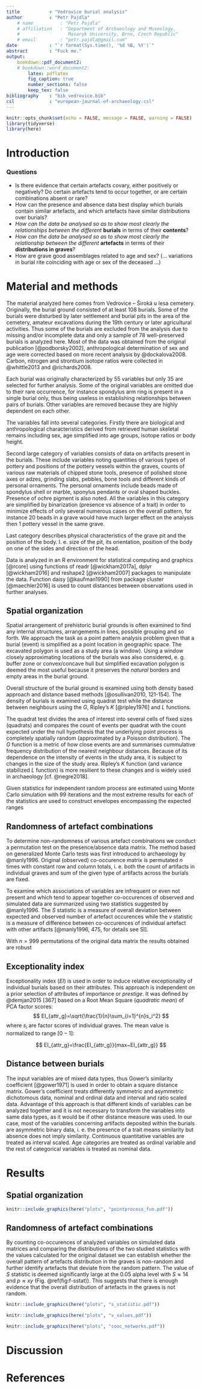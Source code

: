 ```yaml
---
title           : "Vedrovice burial analysis"
author          : "Petr Pajdla"
    # name          : "Petr Pajdla"
    # affiliation   : "Department of Archaeology and Museology,
    #                  Masaryk University, Brno, Czech Republic"
    # email         : "petr.pajdla@gmail.com"
date            : "`r format(Sys.time(), '%d %B, %Y')`"
abstract        : "Fuck me."
output:
    bookdown::pdf_document2:
    # bookdown::word_document2:
        latex: pdflatex
        fig_caption: true
        number_sections: false
        keep_tex: false
bibliography    : "bib_vedrovice.bib"
csl             : "european-journal-of-archaeology.csl"
---
```


<!-- note: length - approx. 10 - 12 pages (no bibliography, tables, figures) -->
<!-- i.e. 18 000 - 22 000 characters -->

```r
knitr::opts_chunk$set(echo = FALSE, message = FALSE, warning = FALSE)
library(tidyverse)
library(here)
```

<!-- ======================================================================= -->

# Introduction

### Questions

* Is there evidence that certain artefacts covary,
    either positively or negatively?
    Do certain artefacts tend to occur together, or are certain combinations
    absent or rare?
* How can the presence and absence data best display which burials
    contain similar artefacts,
    and which artefacts have similar distributions over burials?
* *How can the data be analysed so as to show most clearly the relationships*
    *between the different* **burials** in terms of their **contents**?
* *How can the data be analysed so as to show most clearly the relationship*
    *between the different* **artefacts** in terms of their
    **distributions in graves**?
* How are grave good assemblages related to age and sex?
(... variations in burial rite coinciding with age or sex of the deceased ...)

<!-- ======================================================================= -->

# Material and methods

The material analyzed here comes from Vedrovice – Široká u lesa cemetery.
Originally, the burial ground consisted of at least 108 burials.
Some of the burials were disturbed by later settlement and burial pits in the
area of the cemetery, amateur excavations during the 19th century or later
agricultural activities.
Thus some of the burials are excluded from the analysis due to missing and/or
incomplete data and only a sample of 78 well-preserved burials is analyzed here.
Most of the data was obtained from the original publication [@podborsky2002],
anthropological determination of sex and age were corrected based on
more recent analysis by @dockalova2008. Carbon, nitrogen and strontium isotope
ratios were collected in @whittle2013 and @richards2008.

Each burial was originally characterized by 55 variables but only 35 are
selected for further analysis.
Some of  the original variables are omitted due to their rare occurrence,
for instance spondylus arm ring is present in a single burial only,
thus being useless in establishing relationships between pairs of burials.
Other variables are removed because they are highly dependent on each other.

The variables fall into several categories.
Firstly there are biological and anthropological characteristics derived from
retrieved human skeletal remains including sex, age simplified into age groups,
isotope ratios or body height.

Second large category of variables consists of data on artifacts present in the
burials.
These include variables noting quantities of various types of pottery and
positions of the pottery vessels within the graves,
counts of various raw materials of chipped stone tools,
presence of polished stone axes or adzes, grinding slabs, pebbles,
bone tools and different kinds of personal ornaments.
The personal ornaments include beads made of spondylus shell or marble,
sponylus pendants or oval shaped buckles.
Presence of ochre pigment is also noted.
All the variables in this category are simplified by binarization (presence vs
absence of a trait) in order to minimize effects of only several numerous
cases on the overall pattern, for instance 20 beads in a grave <!-- 70 -->
would have much larger effect on the analysis then 1 pottery vessel in the same grave.

Last category describes physical characteristics of the grave pit and the
position of the body.
I. e. size of the pit, its orientation, position of the body on one of
the sides and direction of the head.

Data is analyzed in an R environment for statistical computing and graphics
[@rcore]  using functions of readr [@wickham2017a], dplyr [@wickham2016] and
reshape2 [@wickham2007] packages to manipulate the data.
Function daisy [@kaufman1990] from package cluster [@maechler2016] is used to
count distances between observations used in further analyses.
<!-- ADD METHODS AND PACKAGES USED IN R, or into SI?-->

## Spatial organization

Spatial arrangement of prehistoric burial grounds is often examined to find
any internal structures, arrangements in lines, possible grouping and so forth.
We approach the task as a point pattern analysis problem given that
a burial (event) is simplified as a point location in geographic space.
The excavated polygon is used as a study area (a window).
Using a window closely approximating locations of the burials was also considered,
e. g. buffer zone or convex/concave hull but simplified excavation polygon is
deemed the most useful because it preserves the *natural* borders and empty areas
in the burial ground.

Overall structure of the burial ground is examined using both density based approach
and distance based methods [@osullivan2010, 121-154].
The density of burials is examined using quadrat test while
the distance between neighbours using the $G$, Ripley's $K$ [@ripley1976] and $L$ functions.

The quadrat test divides the area of interest into several cells of fixed sizes
(quadrats) and compares the count of events per quadrat with the count
expected under the null hypothesis that the underlying point process
is completely spatially random (approximated by a Poisson distribution).
The $G$ function is a metric of how close events are and summarises
cummulative frequency distribution of the nearest neighbour distances.
Because of its dependence on the intensity of events in the study area, it is
subject to changes in the size of the study area.
Ripley's $K$ function (and variance stabilized $L$ function) is more resilient
to these changes and is widely used in archaeology [cf. @negre2018].

Given statistics for independent random process are estimated using Monte Carlo simulation
with 99 iterations and the most extreme results for each of the statistics
are used to construct envelopes encompassing the expected ranges




## Randomness of artefact combinations

To determine non-randomness of various artefact combinations we conduct a
permutation test on the presence/absence data matrix.
The method based on generalized Monte Carlo tests was first
introduced to archaeology by @manly1996.
Original (observed) co-occurence matrix is permutated $n$ times with constant
row and column totals, i. e. both the count of artifacts in individual graves
and sum of the given type of artifacts across the burials are fixed.

To examine which associations of variables are infrequent or even not present
and which tend to appear together co-occurences of observed and simulated data
are summarized using two statistics suggested by @manly1996.
The $S$ statistic is a measure of overall deviation between expected and observed
number of artefact occurences while
the $v$ statistic is a measure of difference between co-occurences of
individual artefact with other artifacts
[@manly1996, 475, for details see SI].

With $n = 999$ permutations of the original data matrix the results obtained
are robust

## Exceptionality index

Exceptionality index ($EI$) is used in order to induce relative exceptionality
of individual burials based on their attributes.
This approach is independent on a prior selection of attributes of importance
or *prestige*.
It was defined by @demjan2015[367] based on a Root Mean Square (*quadratic mean*) of
PCA factor scores:
$$ EI_{attr_g}=\sqrt{\frac{1}{n}\sum_{i=1}^{n}s_i^2} $$
where $s_i$ are factor scores of individual graves. The mean value is
normalized to range $[0-1]$:

$$ EI_{attr_g}=\frac{EI_{attr_g}}{max~EI_{attr_g}} $$


## Distance between burials

The input variables are of mixed data types, thus Gower's similarity
coefficient [@gower1971] is used in order to obtain a square distance matrix.
Gower's coefficient treats differently symmetric and asymmetric dichotomous
data, nominal and ordinal data and interval and ratio scaled data.
Advantage of this approach is that different kinds of variables can be analyzed
together and it is not necessary to transform the variables into same data
types, as it would be if other distance measure was used.
In our case, most of the variables concerning artifacts deposited within the
burials are asymmetric binary data, i. e. the presence of a trait means
similarity but absence does not imply similarity.
Continuous quantitative variables are treated as interval scaled.
Age categories are treated as ordinal variable and the rest of categorical
variables is treated as nominal data.

<!-- ======================================================================= -->

# Results

## Spatial organization



```r
knitr::include_graphics(here("plots", "pointprocess_fun.pdf"))
```

## Randomness of artefact combinations

By counting co-occurences of analyzed variables on simulated data matrices and comparing
the distributions of the two studied statistics with the values calculated for
the original dataset we can establish whether the overall pattern of artefacts
distribution in the graves is non-random and further identify artefacts that deviate
from the random pattern.
The value of $S$ statistic is deemed significantly large at the 0.05 alpha level with
$S \approx 14$ and $p \approx xy$ (Fig. \@ref(fig:f-sstat)).
This suggests that there is enough evidence that the overall distribution of
artefacts in the graves is not random.


<!-- ```{r t-vstat} -->
<!-- vstat <- read_csv(here("data/temp", "v_statistics.csv")) %>% -->
<!--     select(full, v, p) %>% -->
<!--     mutate(v = round(v, 2), p = round(p, 2)) %>% -->
<!--     rename("variable" = full, "v statistic" = v, "p value" = p) -->

<!-- knitr::kable( -->
<!--   vstat, -->
<!--   caption = 'Fuuuuu' -->
<!-- ) -->
<!-- ``` -->

```r
knitr::include_graphics(here("plots", "s_statistic.pdf"))
```

```r
knitr::include_graphics(here("plots", "v_values.pdf"))
```

```r
knitr::include_graphics(here("plots", "cooc_networks.pdf"))
```


<!-- ======================================================================= -->

# Discussion

<!-- ======================================================================= -->

# References
